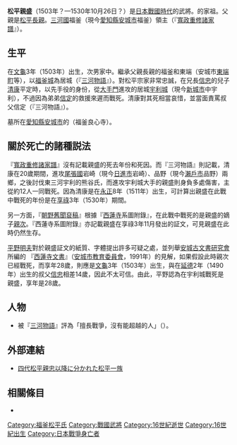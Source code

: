 {{Notability Unreferenced|time=2016-12-27T10:18:00+00:00}}
{{refimprove|time=2016-12-27T10:16:52+00:00}}
{{日本武士
|名稱= 松平 親盛
|圖片名稱= Matsudaira Chikamori.jpg
|圖片大小= 200px
|圖片說明= 松平親盛像
|時代= [[日本戰國時代|日本戰國時代]]
|出生日期= [[文龜|文龜]]3年（1503年）？
|出生地點= 
|逝世日期= [[享祿|享祿]]3年10月6日（1530年10月26日）？
|逝世地點= 
|假名= 
|羅馬字= 
|幼名= 
|改名= 
|别名= 三郎次郎（或三郎四郎）（通稱）
|諡号= 
|神号= 
|戒名= 
|洗禮名= 
|墓所= [[愛知縣|愛知縣]][[安城市_(日本)|安城市]]的{{tsl|ja|宝泉院|寶泉院}}（福釜良心寺）
|朝廷官位= {{tsl|ja|左京亮}}（右京進）
|幕府職位= 
|主君= [[松平信忠|松平信忠]]→[[松平信康|信康]]
|藩= 
|氏族= {{tsl|ja|福釜松平家}}
|父母= 父：[[松平長親|松平長親]]<BR>母：天野某（彈正）的女兒
|養父= 
|養母= 
|兄弟= 兄：信忠<BR>弟：[[松平信定|信定]]、[[松平義春|義春]]、[[松平利長|利長]]
|姐妹= 
|正室= 不詳
|側室= 
|嗣子= '''[[松平親次|親次]]'''
|嗣女= 
|養子= 
|養女= 
}}
{{japanese|japanese=松平 親盛|kana=まつだいら ちかもり|romaji=Matsudaira Chikamori}}
'''松平親盛'''（1503年？—1530年10月26日？）是[[日本戰國時代|日本戰國時代]]的武將。{{tsl|ja|福釜松平家}}的家祖。父親是[[松平長親|松平長親]]。[[三河國|三河國]]{{tsl|ja|碧海郡}}福釜（現今[[愛知縣|愛知縣]][[安城市_(日本)|安城市]]福釜）領主（『[[寬政重修諸家譜|寬政重修諸家譜]]』）。

== 生平 ==
在[[文龜|文龜]]3年（1503年）出生，次男家中。繼承父親長親的福釜和東端（安城市[[東端町|東端町]]等），以[[福釜城|福釜城]]為居城（『[[三河物語|三河物語]]』）。對松平宗家非常忠誠，在兄長[[松平信忠|信忠]]的兒子[[松平清康|清康]]平定{{tsl|ja|東三河}}時，以先手役的身份，從[[大手門|大手門]]進攻{{tsl|ja|熊谷氏}}的居城[[宇利城|宇利城]]（現今[[新城市|新城市]]中宇利），不過因為弟弟[[松平信定|信定]]的救援來遲而戰死。清康對其死相當哀惜，並當面責罵叔父信定（『三河物語』）。

墓所在[[愛知縣|愛知縣]][[安城市_(日本)|安城市]]的{{tsl|ja|宝泉院|寶泉院}}（福釜良心寺）。

== 關於死亡的諸種説法 ==
『[[寬政重修諸家譜|寬政重修諸家譜]]』沒有記載親盛的死去年份和死因。而『三河物語』則記載，清康在20歲期間，進攻[[尾張國|尾張國]]岩崎（現今[[日進市|日進市]]岩崎）、品野（現今[[瀨戶市|瀨戶市]]品野）兩鄉，之後討伐東三河宇利的熊谷氏，而進攻宇利城大手的親盛則身負多處傷害，主從約12人一同戰死。因為清康是在[[永正|永正]]8年（1511年）出生，可計算出親盛在此戰中戰死的年份是在[[享祿|享祿]]3年（1530年）期間。

另一方面，『[[朝野舊聞裒稿|朝野舊聞裒稿]]』根據『[[西蓮寺|西蓮寺]]系圖附錄』，在此戰中戰死的是親盛的嫡子[[松平親次|親次]]。『西蓮寺系圖附錄』亦記載親盛在享祿3年11月發出的証文，可見親盛在此時仍然生存。

[[平野明夫|平野明夫]]對於親盛証文的紙質、字體提出許多可疑之處，並列舉[[安城古文書研究會|安城古文書研究會]]所編的 『[[西蓮寺文書|西蓮寺文書]]』（[[安城市教育委員會|安城市教育委員會]]，1991年）的見解，如果假設此時親次已經戰死，而享年28歲，則應是[[文龜|文龜]]3年（1503年）出生，與在[[延德|延德]]2年（1490年）出生的叔父[[松平信忠|信忠]]相差14歲，因此不太可信。由此，平野認為在宇利城戰死是親盛，享年是28歲。

== 人物 ==
*被『[[三河物語|三河物語]]』評為「擅長戰爭，沒有能超越的人」（{{lang|ja|戦については凄腕で他に越す者がいない}}）。

== 外部連結 ==
*[http://www2.harimaya.com/aoi/izizoku2.html 四代松平親忠以降に分かれた松平一族] {{Wayback|url=http://www2.harimaya.com/aoi/izizoku2.html |date=20161113231922 }}

== 相關條目 ==
*{{tsl|ja|福釜松平家}}

{{松平氏歷代當主|福釜松平家}}
[[Category:福釜松平氏|Category:福釜松平氏]]
[[Category:戰國武將|Category:戰國武將]]
[[Category:16世紀逝世|Category:16世紀逝世]]
[[Category:16世紀出生|Category:16世紀出生]]
[[Category:日本戰爭身亡者|Category:日本戰爭身亡者]]